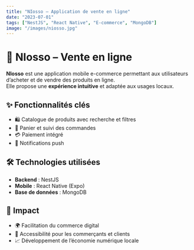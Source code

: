 ```yaml
---
title: "NIosso – Application de vente en ligne"
date: "2023-07-01"
tags: ["NestJS", "React Native", "E-commerce", "MongoDB"]
image: "/images/niosso.jpg"
---
```


# 🛒 NIosso – Vente en ligne

**NIosso** est une application mobile e-commerce permettant aux utilisateurs d’acheter et de vendre des produits en ligne.  
Elle propose une **expérience intuitive** et adaptée aux usages locaux.

## ✨ Fonctionnalités clés
- 🛍️ Catalogue de produits avec recherche et filtres  
- 🛒 Panier et suivi des commandes  
- 💳 Paiement intégré  
- 🔔 Notifications push  

## 🛠️ Technologies utilisées
- **Backend** : NestJS  
- **Mobile** : React Native (Expo)  
- **Base de données** : MongoDB  

## 🚀 Impact
- 🌍 Facilitation du commerce digital  
- 📱 Accessibilité pour les commerçants et clients  
- 📈 Développement de l’économie numérique locale
